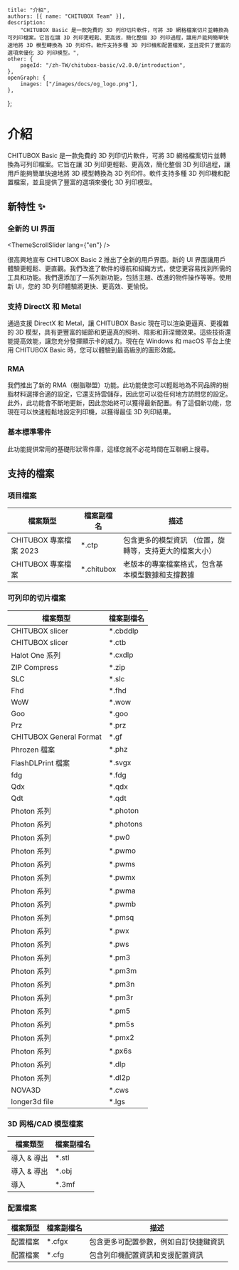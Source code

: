 
	title: "介紹",
	authors: [{ name: "CHITUBOX Team" }],
	description:
		"CHITUBOX Basic 是一款免費的 3D 列印切片軟件，可將 3D 網格檔案切片並轉換為可列印檔案。它旨在讓 3D 列印更輕鬆、更高效，簡化整個 3D 列印過程，讓用戶能夠簡單快速地將 3D 模型轉換為 3D 列印件。軟件支持多種 3D 列印機和配置檔案，並且提供了豐富的選項來優化 3D 列印模型。",
	other: {
		pageId: "/zh-TW/chitubox-basic/v2.0.0/introduction",
	},
	openGraph: {
		images: ["/images/docs/og_logo.png"],
	},
};

# 介紹

CHITUBOX Basic 是一款免費的 3D 列印切片軟件，可將 3D 網格檔案切片並轉換為可列印檔案。它旨在讓 3D 列印更輕鬆、更高效，簡化整個 3D 列印過程，讓用戶能夠簡單快速地將 3D 模型轉換為 3D 列印件。軟件支持多種 3D 列印機和配置檔案，並且提供了豐富的選項來優化 3D 列印模型。

## 新特性 ✨

### 全新的 UI 界面

<ThemeScrollSlider lang={"en"} />

很高興地宣布 CHITUBOX Basic 2 推出了全新的用戶界面。新的 UI 界面讓用戶體驗更輕鬆、更直觀。我們改進了軟件的導航和組織方式，使您更容易找到所需的工具和功能。我們還添加了一系列新功能，包括主題、改進的物件操作等等。使用新 UI，您的 3D 列印體驗將更快、更高效、更愉悅。

### 支持 DirectX 和 Metal

<DirectXAndMetal />

通過支援 DirectX 和 Metal，讓 CHITUBOX Basic 現在可以渲染更逼真、更複雜的 3D 模型，具有更豐富的細節和更逼真的照明、陰影和菲涅爾效果。這些技術還能提高效能，讓您充分發揮顯示卡的威力。現在在 Windows 和 macOS 平台上使用 CHITUBOX Basic 時，您可以體驗到最高級別的圖形效能。

### RMA

<Rma />

我們推出了新的 RMA（樹脂聯盟）功能。此功能使您可以輕鬆地為不同品牌的樹脂材料選擇合適的設定，它還支持雲儲存，因此您可以從任何地方訪問您的設定。此外，此功能會不斷地更新，因此您始終可以獲得最新配置。有了這個新功能，您現在可以快速輕鬆地設定列印機，以獲得最佳 3D 列印結果。

### 基本標準零件

<StandardParts />

此功能提供常用的基礎形狀零件庫，這樣您就不必花時間在互聯網上搜尋。

## 支持的檔案

### 項目檔案

| 檔案類型               | 檔案副檔名  | 描述                                                    |
| ---------------------- | ----------- | ------------------------------------------------------- |
| CHITUBOX 專案檔案 2023 | \*.ctp      | 包含更多的模型資訊 （位置，旋轉等，支持更大的檔案大小） |
| CHITUBOX 專案檔案      | \*.chitubox | 老版本的專案檔案格式，包含基本模型數據和支撐數據        |

### 可列印的切片檔案

| 檔案類型                | 檔案副檔名 |
| ----------------------- | ---------- |
| CHITUBOX slicer         | \*.cbddlp  |
| CHITUBOX slicer         | \*.ctb     |
| Halot One 系列          | \*.cxdlp   |
| ZIP Compress            | \*.zip     |
| SLC                     | \*.slc     |
| Fhd                     | \*.fhd     |
| WoW                     | \*.wow     |
| Goo                     | \*.goo     |
| Prz                     | \*.prz     |
| CHITUBOX General Format | \*.gf      |
| Phrozen 檔案            | \*.phz     |
| FlashDLPrint 檔案       | \*.svgx    |
| fdg                     | \*.fdg     |
| Qdx                     | \*.qdx     |
| Qdt                     | \*.qdt     |
| Photon 系列             | \*.photon  |
| Photon 系列             | \*.photons |
| Photon 系列             | \*.pw0     |
| Photon 系列             | \*.pwmo    |
| Photon 系列             | \*.pwms    |
| Photon 系列             | \*.pwmx    |
| Photon 系列             | \*.pwma    |
| Photon 系列             | \*.pwmb    |
| Photon 系列             | \*.pmsq    |
| Photon 系列             | \*.pwx     |
| Photon 系列             | \*.pws     |
| Photon 系列             | \*.pm3     |
| Photon 系列             | \*.pm3m    |
| Photon 系列             | \*.pm3n    |
| Photon 系列             | \*.pm3r    |
| Photon 系列             | \*.pm5     |
| Photon 系列             | \*.pm5s    |
| Photon 系列             | \*.pmx2    |
| Photon 系列             | \*.px6s    |
| Photon 系列             | \*.dlp     |
| Photon 系列             | \*.dl2p    |
| NOVA3D                  | \*.cws     |
| longer3d file           | \*.lgs     |

### 3D 网格/CAD 模型檔案

| 檔案類型    | 檔案副檔名 |
| ----------- | ---------- |
| 導入 & 導出 | \*.stl     |
| 導入 & 導出 | \*.obj     |
| 導入        | \*.3mf     |

### 配置檔案

| 檔案類型 | 檔案副檔名 | 描述                                   |
| -------- | ---------- | -------------------------------------- |
| 配置檔案 | \*.cfgx    | 包含更多可配置參數，例如自訂快捷鍵資訊 |
| 配置檔案 | \*.cfg     | 包含列印機配置資訊和支援配置資訊       |
